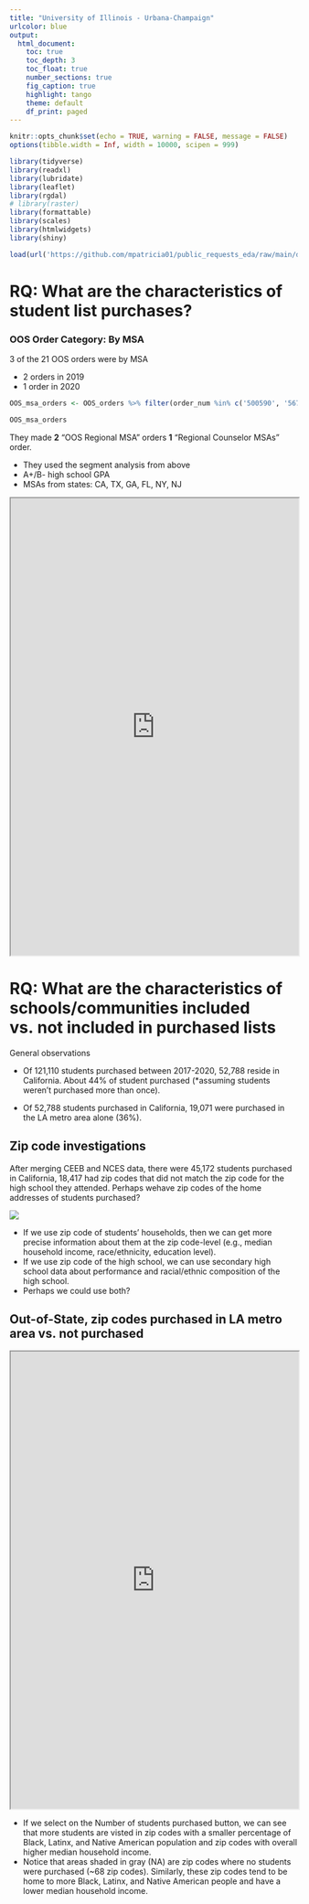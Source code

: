 ```yaml
---
title: "University of Illinois - Urbana-Champaign"
urlcolor: blue
output: 
  html_document:
    toc: true
    toc_depth: 3
    toc_float: true
    number_sections: true
    fig_caption: true
    highlight: tango
    theme: default
    df_print: paged
---
```


```r
knitr::opts_chunk$set(echo = TRUE, warning = FALSE, message = FALSE)
options(tibble.width = Inf, width = 10000, scipen = 999)

library(tidyverse)
library(readxl)
library(lubridate)
library(leaflet)
library(rgdal)
# library(raster)
library(formattable)
library(scales)
library(htmlwidgets)
library(shiny)
```

<style>
pre code, pre, code {
  white-space: pre !important;
  overflow-x: auto !important;
  word-break: keep-all !important;
  word-wrap: initial !important;
}
</style>

```r
load(url('https://github.com/mpatricia01/public_requests_eda/raw/main/data/145637_orders.RData'))
```

# RQ: What are the characteristics of student list purchases?

### OOS Order Category: By MSA 

3 of the 21 OOS orders were by MSA

  - 2 orders in 2019
  - 1 order in 2020

```r
OOS_msa_orders <- OOS_orders %>% filter(order_num %in% c('500590', '567376', '483751'))

OOS_msa_orders
```

They made **2** "OOS Regional MSA" orders **1** "Regional Counselor MSAs" order.

- They used the segment analysis from above
- A+/B- high school GPA
- MSAs from states: CA, TX, GA, FL, NY, NJ


<iframe src="https://mpatricia01.github.io/public_requests_eda/outputs/maps/map_msas.html" width="100%" height="800px"></iframe>


# RQ: What are the characteristics of schools/communities included vs. not included in purchased lists 

General observations  

- Of 121,110 students purchased between 2017-2020, 52,788 reside in California. About 44% of student purchased (*assuming students weren't purchased more than once).

- Of 52,788 students purchased in California, 19,071 were purchased in the LA metro area alone (36%).

## Zip code investigations
After merging CEEB and NCES data, there were 45,172 students purchased in California, 18,417 had zip codes that did not match the zip code for the high school they attended. Perhaps wehave zip codes of the home addresses of students purchased? 

![](https://mpatricia01.github.io/public_requests_eda/outputs/maps/zip_comparison.png)

- If we use zip code of students' households, then we can get more precise information about them at the zip code-level (e.g., median household income, race/ethnicity, education level).
- If we use zip code of the high school, we can use secondary high school data about performance and racial/ethnic composition of the high school.  
- Perhaps we could use both?

## Out-of-State, zip codes purchased in LA metro area vs. not purchased

<iframe src="https://mpatricia01.github.io/public_requests_eda/outputs/maps/map_la_metro.html" width="100%" height="800px"></iframe>

- If we select on the Number of students purchased button, we can see that more students are visted in zip codes with a smaller percentage of Black, Latinx, and Native American population and zip codes with overall higher median household income.   
- Notice that areas shaded in gray (NA) are zip codes where no students were purchased (~68 zip codes). Similarly, these zip codes tend to be home to more Black, Latinx, and Native American people and have a lower median household income.
